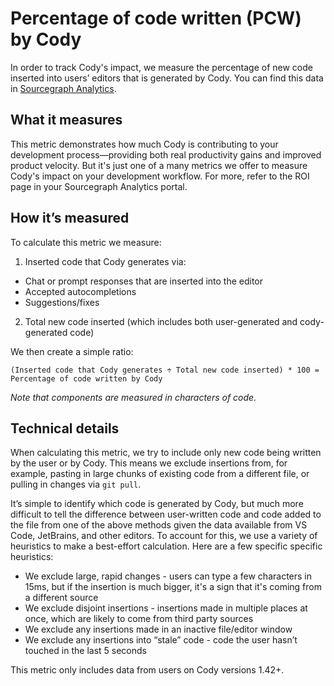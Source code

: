 # Percentage of code written (PCW) by Cody

In order to track Cody's impact, we measure the percentage of new code inserted into users’ editors that is generated by Cody. You can find this data in [Sourcegraph Analytics](https://analytics.sourcegraph.com).

## What it measures

This metric demonstrates how much Cody is contributing to your development process—providing both real productivity gains and improved product velocity. But it's just one of a many metrics we offer to measure Cody's impact on your development workflow. For more, refer to the ROI page in your Sourcegraph Analytics portal.

## How it’s measured

To calculate this metric we measure:

1. Inserted code that Cody generates via:

-   Chat or prompt responses that are inserted into the editor
-   Accepted autocompletions
-   Suggestions/fixes

2. Total new code inserted (which includes both user-generated and cody-generated code)

We then create a simple ratio:

`(Inserted code that Cody generates ÷ Total new code inserted) * 100 = Percentage of code written by Cody`

_Note that components are measured in characters of code._

## Technical details

When calculating this metric, we try to include only new code being written by the user or by Cody. This means we exclude insertions from, for example, pasting in large chunks of existing code from a different file, or pulling in changes via `git pull`.

It’s simple to identify which code is generated by Cody, but much more difficult to tell the difference between user-written code and code added to the file from one of the above methods given the data available from VS Code, JetBrains, and other editors. To account for this, we use a variety of heuristics to make a best-effort calculation. Here are a few specific specific heuristics:

-   We exclude large, rapid changes - users can type a few characters in 15ms, but if the insertion is much bigger, it's a sign that it's coming from a different source
-   We exclude disjoint insertions - insertions made in multiple places at once, which are likely to come from third party sources
-   We exclude any insertions made in an inactive file/editor window
-   We exclude any insertions into “stale” code - code the user hasn’t touched in the last 5 seconds

This metric only includes data from users on Cody versions 1.42+.
